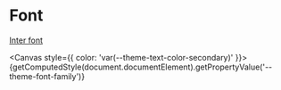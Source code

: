 
<Meta title="owncast/Style Guide/Typography" />

# Font

[Inter font](https://rsms.me/inter/)

  <Canvas style={{ color: 'var(--theme-text-color-secondary)' }}>
    {getComputedStyle(document.documentElement).getPropertyValue('--theme-font-family')}
  </Canvas>
